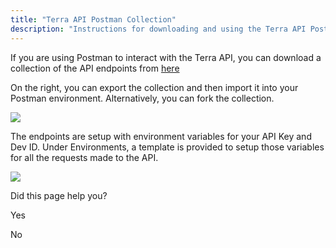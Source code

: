```yaml
---
title: "Terra API Postman Collection"
description: "Instructions for downloading and using the Terra API Postman collection"
---
```

If you are using Postman to interact with the Terra API, you can download a collection of the API endpoints from [here](https://www.postman.com/terraapi/workspace/16728263-411a-420e-9e65-604b6d64d9c2/overview)

On the right, you can export the collection and then import it into your Postman environment. Alternatively, you can fork the collection.

![](https://files.readme.io/98a981a-image.png)

The endpoints are setup with environment variables for your API Key and Dev ID. Under Environments, a template is provided to setup those variables for all the requests made to the API.

![](https://files.readme.io/4b8d34d-image.png)

Did this page help you?

Yes

No